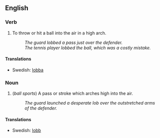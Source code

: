 ==English==

===Verb===
# To throw or hit a ball into the air in a high arch.
#: ''The guard lobbed a pass just over the defender.''
#:''The tennis player lobbed the ball, which was a costly mistake.''

====Translations====
*Swedish: [[lobba]]

===Noun===
# (''ball sports'') A pass or stroke which arches high into the air.
#: ''The guard launched a desperate lob over the outstretched arms of the defender.''

====Translations====
*Swedish: [[lobb]]